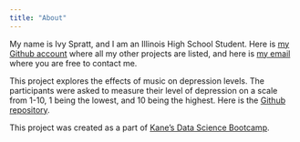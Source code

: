 ```yaml
---
title: "About"
---
```


My name is Ivy Spratt, and I am an Illinois High School Student. 
Here is [my Github account](https://github.com/ivyspratt) where all my other projects are listed, and here is [my email](ivyspratt@gmail.com) where you are free to contact me.

This project explores the effects of music on depression levels. The participants were asked to measure their level of depression on a scale from 1-10, 1 being the lowest, and 10 being the highest. Here is the [Github repository](https://github.com/ivyspratt/depression-music-effects).

This project was created as a part of [Kane's Data Science Bootcamp](https://bootcamp.davidkane.info/).


